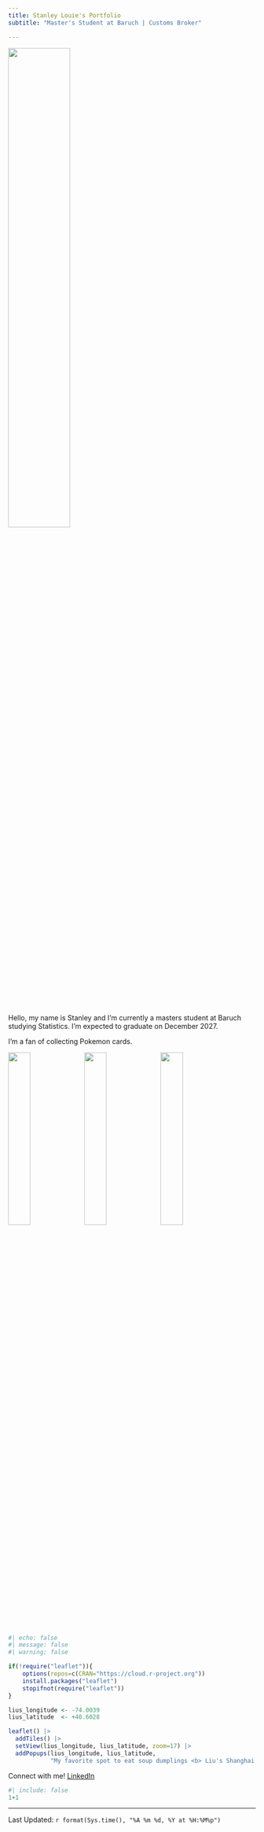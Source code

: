 ```yaml
---
title: Stanley Louie's Portfolio
subtitle: "Master's Student at Baruch | Customs Broker"

---
```

![](linkedinpic.jpg){fig-align="center" width=50%}

Hello, my name is Stanley and I'm currently a masters student at Baruch studying Statistics. I'm expected to graduate on December 2027.

I'm a fan of collecting Pokemon cards.


![](IMG_3958.jpg){width=30%}
![](IMG_3959.jpg){width=30%}
![](IMG_3961.jpg){width=30%}

```r
#| echo: false
#| message: false
#| warning: false

if(!require("leaflet")){
    options(repos=c(CRAN="https://cloud.r-project.org"))
    install.packages("leaflet")
    stopifnot(require("leaflet"))
}

lius_longitude <- -74.0039
lius_latitude  <- +40.6028

leaflet() |>
  addTiles() |>
  setView(lius_longitude, lius_latitude, zoom=17) |>
  addPopups(lius_longitude, lius_latitude, 
            "My favorite spot to eat soup dumplings <b> Liu's Shanghai!")
```


Connect with me! [LinkedIn](https://www.linkedin.com/in/stanley-louie-523136127/)

```r
#| include: false   
1+1
```
--------------
Last Updated: `r format(Sys.time(), "%A %m %d, %Y at %H:%M%p")`